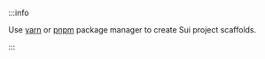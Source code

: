 :::info

Use [yarn](https://classic.yarnpkg.com/lang/en/docs/instal) or [pnpm](https://pnpm.io/installation) package manager to create Sui project scaffolds.

:::